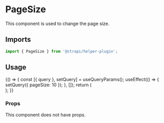 <!--- PageSize.stories.mdx --->


<Meta title="components/PageSize" />

# PageSize

This component is used to change the page size.

## Imports

```js
import { PageSize } from '@strapi/helper-plugin';
```

## Usage

<Canvas>
  <Story name="base">
    {() => {
      const [{ query }, setQuery] = useQueryParams();
      useEffect(() => {
        setQuery({ pageSize: 10 });
      }, []);
      return (
        <Main>
          <Box paddingTop={6}>
            <PageSize />
          </Box>
        </Main>
      );
    }}
  </Story>
</Canvas>

### Props

This component does not have props.

